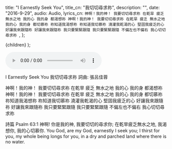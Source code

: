 
  title: "I Earnestly Seek You",
  title_cn: "我切切尋求祢",
  description: "",
  date: "2016-9-29",
  audio: Audio,
  lyrics_cn: `神啊！我的神！
我要切切尋求祢
在乾旱 疲乏 無水之地
我的心 我的身 都渴想祢
神啊！我的神！
我要切切尋求祢
在乾旱 疲乏 無水之地
我的心 我的身 都切慕祢
祢知道我渴想祢
祢知道我切慕祢
澆灌我乾渴的心
堅固我疲乏的心
好讓我來跟隨祢
好讓我來跟隨祢
我只要緊緊跟隨
我只要緊緊跟隨
不偏左也不偏右
我心切切尋求祢
`,
};

  <MDXWrapper meta={meta}>{children}</MDXWrapper>
);

<audio controls src={Audio}></audio>

I Earnestly Seek You
我切切尋求祢
詞曲: 張呂佳蓉

神啊！我的神！
我要切切尋求祢
在乾旱 疲乏 無水之地
我的心 我的身 都渴想祢
神啊！我的神！
我要切切尋求祢
在乾旱 疲乏 無水之地
我的心 我的身 都切慕祢
祢知道我渴想祢
祢知道我切慕祢
澆灌我乾渴的心
堅固我疲乏的心
好讓我來跟隨祢
好讓我來跟隨祢
我只要緊緊跟隨
我只要緊緊跟隨
不偏左也不偏右
我心切切尋求祢

詩篇 Psalm 63:1
神啊! 你是我的神, 我要切切的尋求你; 在乾旱疲乏無水之地, 我渴想你, 我的心切慕你.
You God, are my God, earnestly I seek you; I thirst for you, my whole being longs for you, in a dry and parched land where there is no water.
